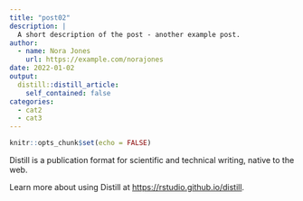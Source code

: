 ```yaml
---
title: "post02"
description: |
  A short description of the post - another example post.
author:
  - name: Nora Jones
    url: https://example.com/norajones
date: 2022-01-02
output:
  distill::distill_article:
    self_contained: false
categories:
  - cat2
  - cat3
---
```



```r
knitr::opts_chunk$set(echo = FALSE)
```

Distill is a publication format for scientific and technical writing, native to the web.

Learn more about using Distill at <https://rstudio.github.io/distill>.


